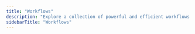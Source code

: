 ```yaml
---
title: "Workflows"
description: "Explore a collection of powerful and efficient workflows in the Secret Discovery category to enhance your productivity and security."
sidebarTitle: "Workflows"
---
```



<CardGroup cols={2}>

  <WorkflowCard
    cardTitle="Search for leaks in Web Servers"
    description="Starting with a list of web servers, search for leaked credentials, access tokens, and interesting endpoints in the responses (including JavaScript files)"
    iframeUrl="https://editor.staging.trickest.io/preview?workflow_url=https://trickest-public-workflow.s3.eu-central-1.amazonaws.com/a408e6d1-0768-4fb2-a2af-3771425db515.json"
    href="/library/secret-discovery/workflows/search-for-leaks-in-web-servers"
    id="a408e6d1-0768-4fb2-a2af-3771425db515"
    category="Secret Discovery"
    complexity={2}
    publisher="zaric"
  />

  <WorkflowCard
    cardTitle="Get Secrets From WayBack HTTP Responses"
    description="Gather all wayback urls, request them, and search for secrets inside of http responses."
    iframeUrl="https://editor.staging.trickest.io/preview?workflow_url=https://trickest-public-workflow.s3.eu-central-1.amazonaws.com/cd8c3c98-5ff6-4037-99f5-eed906a2f865.json"
    href="/library/secret-discovery/workflows/get-secrets-from-wayback-http-responses"
    id="cd8c3c98-5ff6-4037-99f5-eed906a2f865"
    category="Secret Discovery"
    complexity={2}
    publisher="zaric"
  />

  <WorkflowCard
    cardTitle="Find secrets in GitHub gists"
    description="Scan for secrets in a list of users' GitHub gists"
    iframeUrl="https://editor.staging.trickest.io/preview?workflow_url=https://trickest-public-workflow.s3.eu-central-1.amazonaws.com/fe4d8a53-fb9e-49e9-8ef4-8af26d649903.json"
    href="/library/secret-discovery/workflows/find-secrets-in-github-gists"
    id="fe4d8a53-fb9e-49e9-8ef4-8af26d649903"
    category="Secret Discovery"
    complexity={2}
    publisher="trickest-mhmdiaa"
  />

</CardGroup>